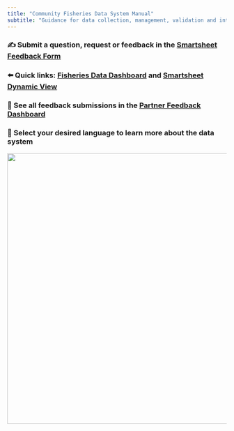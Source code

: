 ```yaml
---
title: "Community Fisheries Data System Manual"
subtitle: "Guidance for data collection, management, validation and interpretation"
---
```


### ✍️ Submit a question, request or feedback in the [Smartsheet Feedback Form](https://app.smartsheet.com/b/form/3464c4c77c1547a49fda7e9062f363f3)

### ⬅️ Quick links: [Fisheries Data Dashboard](https://barefootocean.shinyapps.io/fisheries_dashboard/) and [Smartsheet Dynamic View](https://dynamicview.smartsheet.com/)

### 📒 See all feedback submissions in the [Partner Feedback Dashboard](https://app.smartsheet.com/b/publish?EQBCT=0fe9f8be74244891850592ecf79175af)

### 🐠 Select your desired language to learn more about the data system

<div>

![](images/GWS-09888.jpg){width="621"}

</div>
